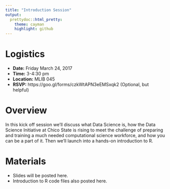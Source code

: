 ```yaml
---
title: "Introduction Session"
output:
  prettydoc::html_pretty:
    theme: cayman
    highlight: github
---
```


# Logistics

* **Date:** Friday March 24, 2017 
* **Time:** 3-4:30 pm
* **Location:** MLIB 045
* **RSVP:** https://goo.gl/forms/czkWtAPN3eEMSxqk2  (Optional, but helpful)


# Overview

In this kick off session we'll discuss what Data Science is, how the Data Science Initiative at Chico State is rising to meet the challenge of preparing and training a much needed computational science workforce, and how you can be a part of it. Then we'll launch into a hands-on introduction to R. 



# Materials

* Slides will be posted here. 
* Introduction to R code files also posted here. 
